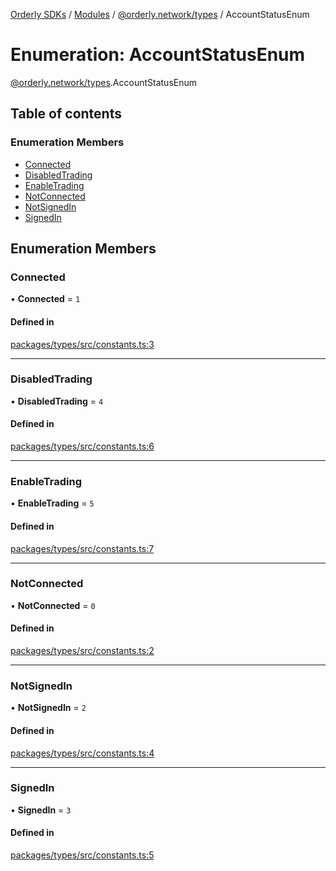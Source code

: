 [Orderly SDKs](/sdks/tech-doc/README) / [Modules](/sdks/tech-doc/modules) / [@orderly.network/types](/sdks/tech-doc/modules/orderly_network_types) / AccountStatusEnum

# Enumeration: AccountStatusEnum

[@orderly.network/types](/sdks/tech-doc/modules/orderly_network_types).AccountStatusEnum

## Table of contents

### Enumeration Members

- [Connected](/sdks/tech-doc/enums/orderly_network_types.AccountStatusEnum#connected)
- [DisabledTrading](/sdks/tech-doc/enums/orderly_network_types.AccountStatusEnum#disabledtrading)
- [EnableTrading](/sdks/tech-doc/enums/orderly_network_types.AccountStatusEnum#enabletrading)
- [NotConnected](/sdks/tech-doc/enums/orderly_network_types.AccountStatusEnum#notconnected)
- [NotSignedIn](/sdks/tech-doc/enums/orderly_network_types.AccountStatusEnum#notsignedin)
- [SignedIn](/sdks/tech-doc/enums/orderly_network_types.AccountStatusEnum#signedin)

## Enumeration Members

### Connected

• **Connected** = ``1``

#### Defined in

[packages/types/src/constants.ts:3](https://github.com/OrderlyNetwork/js-sdk/blob/91fd031/packages/types/src/constants.ts#L3)

___

### DisabledTrading

• **DisabledTrading** = ``4``

#### Defined in

[packages/types/src/constants.ts:6](https://github.com/OrderlyNetwork/js-sdk/blob/91fd031/packages/types/src/constants.ts#L6)

___

### EnableTrading

• **EnableTrading** = ``5``

#### Defined in

[packages/types/src/constants.ts:7](https://github.com/OrderlyNetwork/js-sdk/blob/91fd031/packages/types/src/constants.ts#L7)

___

### NotConnected

• **NotConnected** = ``0``

#### Defined in

[packages/types/src/constants.ts:2](https://github.com/OrderlyNetwork/js-sdk/blob/91fd031/packages/types/src/constants.ts#L2)

___

### NotSignedIn

• **NotSignedIn** = ``2``

#### Defined in

[packages/types/src/constants.ts:4](https://github.com/OrderlyNetwork/js-sdk/blob/91fd031/packages/types/src/constants.ts#L4)

___

### SignedIn

• **SignedIn** = ``3``

#### Defined in

[packages/types/src/constants.ts:5](https://github.com/OrderlyNetwork/js-sdk/blob/91fd031/packages/types/src/constants.ts#L5)
